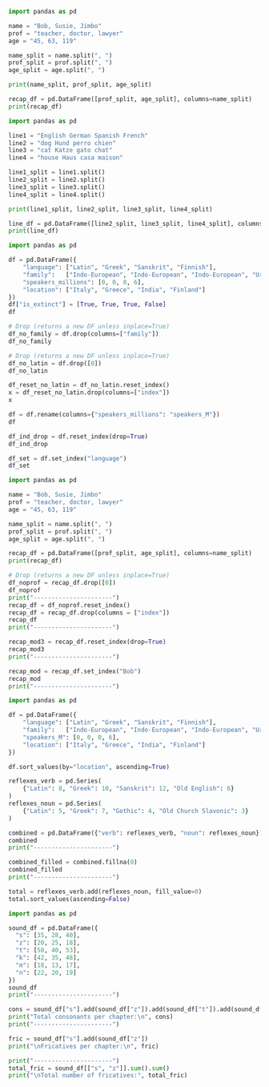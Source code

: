 ```python
import pandas as pd

name = "Bob, Susie, Jimbo"
prof = "teacher, doctor, lawyer"
age = "45, 63, 119"

name_split = name.split(", ")
prof_split = prof.split(", ")
age_split = age.split(", ")

print(name_split, prof_split, age_split)

recap_df = pd.DataFrame([prof_split, age_split], columns=name_split)
print(recap_df)
```

```python
import pandas as pd

line1 = "English German Spanish French"
line2 = "dog Hund perro chien"
line3 = "cat Katze gato chat"
line4 = "house Haus casa maison"

line1_split = line1.split()
line2_split = line2.split()
line3_split = line3.split()
line4_split = line4.split()

print(line1_split, line2_split, line3_split, line4_split)

line_df = pd.DataFrame([line2_split, line3_split, line4_split], columns =line1_split)
print(line_df)
```

```python
import pandas as pd

df = pd.DataFrame({
    "language": ["Latin", "Greek", "Sanskrit", "Finnish"],
    "family":   ["Indo-European", "Indo-European", "Indo-European", "Uralic"],
    "speakers_millions": [0, 0, 0, 6],
    "location": ["Italy", "Greece", "India", "Finland"]
})
df["is_extinct"] = [True, True, True, False]
df

# Drop (returns a new DF unless inplace=True)
df_no_family = df.drop(columns=["family"])
df_no_family

# Drop (returns a new DF unless inplace=True) 
df_no_latin = df.drop([0])
df_no_latin

df_reset_no_latin = df_no_latin.reset_index()
x = df_reset_no_latin.drop(columns=["index"])
x

df = df.rename(columns={"speakers_millions": "speakers_M"})
df

df_ind_drop = df.reset_index(drop=True)
df_ind_drop

df_set = df.set_index("language")
df_set
```

```python
import pandas as pd

name = "Bob, Susie, Jimbo"
prof = "teacher, doctor, lawyer"
age = "45, 63, 119"

name_split = name.split(", ")
prof_split = prof.split(", ")
age_split = age.split(", ")

recap_df = pd.DataFrame([prof_split, age_split], columns=name_split)
print(recap_df)

# Drop (returns a new DF unless inplace=True) 
df_noprof = recap_df.drop([0])
df_noprof
print("----------------------")
recap_df = df_noprof.reset_index()
recap_df = recap_df.drop(columns = ["index"])
recap_df
print("----------------------")

recap_mod3 = recap_df.reset_index(drop=True)
recap_mod3
print("----------------------")

recap_mod = recap_df.set_index("Bob")
recap_mod
print("----------------------")

```

```python
import pandas as pd

df = pd.DataFrame({
    "language": ["Latin", "Greek", "Sanskrit", "Finnish"],
    "family":   ["Indo-European", "Indo-European", "Indo-European", "Uralic"],
    "speakers_M": [0, 0, 0, 6],
    "location": ["Italy", "Greece", "India", "Finland"]
})

df.sort_values(by="location", ascending=True)

reflexes_verb = pd.Series(
    {"Latin": 8, "Greek": 10, "Sanskrit": 12, "Old English": 6}
)
reflexes_noun = pd.Series(
    {"Latin": 5, "Greek": 7, "Gothic": 4, "Old Church Slavonic": 3}
)

combined = pd.DataFrame({"verb": reflexes_verb, "noun": reflexes_noun})
combined
print("----------------------")

combined_filled = combined.fillna(0)
combined_filled
print("----------------------")

total = reflexes_verb.add(reflexes_noun, fill_value=0)
total.sort_values(ascending=False)
```

```python
import pandas as pd

sound_df = pd.DataFrame({
  "s": [35, 28, 40],
  "z": [20, 25, 18],
  "t": [50, 40, 53],
  "k": [42, 35, 48],
  "m": [18, 13, 17],
  "n": [22, 20, 19]
})
sound_df
print("----------------------")

cons = sound_df["s"].add(sound_df["z"]).add(sound_df["t"]).add(sound_df["k"]).add(sound_df["m"]).add(sound_df["n"])
print("Total consonants per chapter:\n", cons)
print("----------------------")

fric = sound_df["s"].add(sound_df["z"])
print("\nFricatives per chapter:\n", fric)

print("----------------------")
total_fric = sound_df[["s", "z"]].sum().sum()
print("\nTotal number of fricatives:", total_fric)
```
